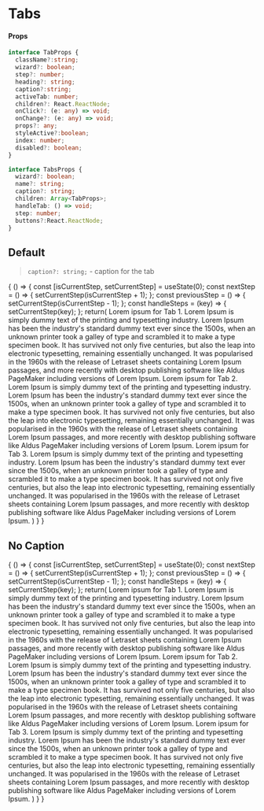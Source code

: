 
<Meta title="Components/Tabs" component={Tabs} />

# Tabs

#### Props

```typescript
interface TabProps {
  className?:string;
  wizard?: boolean;
  step?: number;
  heading?: string;
  caption?:string;
  activeTab: number;
  children?: React.ReactNode;
  onClick?: (e: any) => void;
  onChange?: (e: any) => void;
  props?: any;
  styleActive?:boolean;
  index: number;
  disabled?: boolean;
}

interface TabsProps {
  wizard?: boolean;
  name?: string;
  caption?: string;
  children: Array<TabProps>;
  handleTab: () => void;
  step: number;
  buttons?:React.ReactNode;
}
```

## Default

> `caption?: string;` - caption for the tab

<Preview>
  <Story name="default">
    {
      () => {
        const [isCurrentStep, setCurrentStep] = useState(0);
        const nextStep = () => {
          setCurrentStep(isCurrentStep + 1);
        };
        const previousStep = () => {
          setCurrentStep(isCurrentStep - 1);
        };
        const handleSteps = (key) => {
          setCurrentStep(key);
        };
        return(
          <Tabs step={isCurrentStep} handleTab={handleSteps}>
            <Tab heading="Tab 1" caption="Small caption for Tab 1" >
              <Text>Lorem ipsum for Tab 1. Lorem Ipsum is simply dummy text of the printing and typesetting industry. Lorem Ipsum has been the industry's standard dummy text ever since the 1500s, when an unknown printer took a galley of type and scrambled it to make a type specimen book. It has survived not only five centuries, but also the leap into electronic typesetting, remaining essentially unchanged. It was popularised in the 1960s with the release of Letraset sheets containing Lorem Ipsum passages, and more recently with desktop publishing software like Aldus PageMaker including versions of Lorem Ipsum.</Text>
            </Tab>
            <Tab heading="Tab 2" caption="Small caption for Tab 2" >
              <Text>Lorem ipsum for Tab 2. Lorem Ipsum is simply dummy text of the printing and typesetting industry. Lorem Ipsum has been the industry's standard dummy text ever since the 1500s, when an unknown printer took a galley of type and scrambled it to make a type specimen book. It has survived not only five centuries, but also the leap into electronic typesetting, remaining essentially unchanged. It was popularised in the 1960s with the release of Letraset sheets containing Lorem Ipsum passages, and more recently with desktop publishing software like Aldus PageMaker including versions of Lorem Ipsum.</Text>
            </Tab>
            <Tab heading="Tab 3" caption="Small caption for Tab 3">
              <Text>Lorem ipsum for Tab 3. Lorem Ipsum is simply dummy text of the printing and typesetting industry. Lorem Ipsum has been the industry's standard dummy text ever since the 1500s, when an unknown printer took a galley of type and scrambled it to make a type specimen book. It has survived not only five centuries, but also the leap into electronic typesetting, remaining essentially unchanged. It was popularised in the 1960s with the release of Letraset sheets containing Lorem Ipsum passages, and more recently with desktop publishing software like Aldus PageMaker including versions of Lorem Ipsum.</Text>
            </Tab>
          </Tabs>
        )
      }
    }
  </Story>
</Preview>

## No Caption

<Preview>
  <Story name="nocaption">
    {
      () => {
        const [isCurrentStep, setCurrentStep] = useState(0);
        const nextStep = () => {
          setCurrentStep(isCurrentStep + 1);
        };
        const previousStep = () => {
          setCurrentStep(isCurrentStep - 1);
        };
        const handleSteps = (key) => {
          setCurrentStep(key);
        };
        return(
          <Tabs step={isCurrentStep} handleTab={handleSteps}>
            <Tab heading="Tab 1">
              <Text>Lorem ipsum for Tab 1. Lorem Ipsum is simply dummy text of the printing and typesetting industry. Lorem Ipsum has been the industry's standard dummy text ever since the 1500s, when an unknown printer took a galley of type and scrambled it to make a type specimen book. It has survived not only five centuries, but also the leap into electronic typesetting, remaining essentially unchanged. It was popularised in the 1960s with the release of Letraset sheets containing Lorem Ipsum passages, and more recently with desktop publishing software like Aldus PageMaker including versions of Lorem Ipsum.</Text>
            </Tab>
            <Tab heading="Tab 2">
              <Text>Lorem ipsum for Tab 2. Lorem Ipsum is simply dummy text of the printing and typesetting industry. Lorem Ipsum has been the industry's standard dummy text ever since the 1500s, when an unknown printer took a galley of type and scrambled it to make a type specimen book. It has survived not only five centuries, but also the leap into electronic typesetting, remaining essentially unchanged. It was popularised in the 1960s with the release of Letraset sheets containing Lorem Ipsum passages, and more recently with desktop publishing software like Aldus PageMaker including versions of Lorem Ipsum.</Text>
            </Tab>
            <Tab heading="Tab 3">
              <Text>Lorem ipsum for Tab 3. Lorem Ipsum is simply dummy text of the printing and typesetting industry. Lorem Ipsum has been the industry's standard dummy text ever since the 1500s, when an unknown printer took a galley of type and scrambled it to make a type specimen book. It has survived not only five centuries, but also the leap into electronic typesetting, remaining essentially unchanged. It was popularised in the 1960s with the release of Letraset sheets containing Lorem Ipsum passages, and more recently with desktop publishing software like Aldus PageMaker including versions of Lorem Ipsum.</Text>
            </Tab>
          </Tabs>
        )
      }
    }
  </Story>
</Preview>
